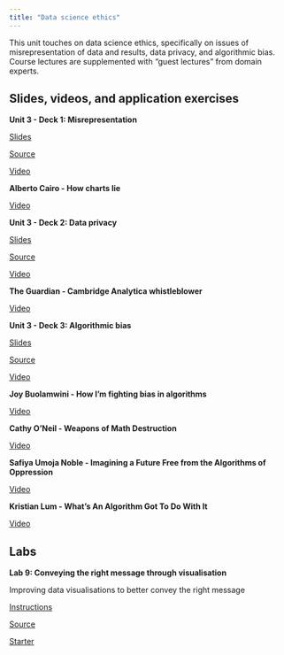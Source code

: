 ```yaml
---
title: "Data science ethics"
---
```


This unit touches on data science ethics, specifically on issues of misrepresentation of data and results, data privacy, and algorithmic bias.
Course lectures are supplemented with "guest lectures" from domain experts.

## Slides, videos, and application exercises

::: slide-deck
**Unit 3 - Deck 1: Misrepresentation**

::: slides
[Slides](https://datasciencebox.org/course-materials/_slides/u3-d01-misrepresentation/u3-d01-misrepresentation.html#1)
:::

::: source
[Source](https://github.com/rstudio-education/datascience-box/tree/master/course-materials/slides/u3-d01-misrepresentation)
:::

::: video
[Video](https://youtu.be/C_-rTKfswUI)
:::
:::

::: guest-lecture
**Alberto Cairo - How charts lie**

::: video
[Video](https://youtu.be/Low28hx4wyk)
:::
:::

::: slide-deck
**Unit 3 - Deck 2: Data privacy**

::: slides
[Slides](https://datasciencebox.org/course-materials/_slides/u3-d02-privacy/u3-d02-privacy.html#1)
:::

::: source
[Source](https://github.com/rstudio-education/datascience-box/tree/master/course-materials/slides/u3-d02-privacy)
:::

::: video
[Video](https://youtu.be/c4fvdoNbcSw)
:::
:::

::: guest-lecture
**The Guardian - Cambridge Analytica whistleblower**

::: video
[Video](https://youtu.be/FXdYSQ6nu-M)
:::
:::

::: slide-deck
**Unit 3 - Deck 3: Algorithmic bias**

::: slides
[Slides](https://datasciencebox.org/course-materials/_slides/u3-d03-algorithmic-bias/u3-d03-algorithmic-bias.html#1)
:::

::: source
[Source](https://github.com/rstudio-education/datascience-box/tree/master/course-materials/slides/u3-d03-algorithmic-bias)
:::

::: video
[Video](https://youtu.be/E2eD72pwtps)
:::
:::

::: guest-lecture
**Joy Buolamwini - How I'm fighting bias in algorithms**

::: video
[Video](https://youtu.be/UG_X_7g63rY)
:::
:::

::: guest-lecture
**Cathy O'Neil - Weapons of Math Destruction**

::: video
[Video](https://youtu.be/TQHs8SA1qpk)
:::
:::

::: guest-lecture
**Safiya Umoja Noble - Imagining a Future Free from the Algorithms of Oppression**

::: video
[Video](https://youtu.be/tNi_U1Bb1S0)
:::
:::

::: guest-lecture
**Kristian Lum - What's An Algorithm Got To Do With It**

::: video
[Video](https://youtu.be/5zxDwA99soA)
:::
:::

## Labs

::: lab
**Lab 9: Conveying the right message through visualisation**

Improving data visualisations to better convey the right message

::: instructions
[Instructions](https://rstudio-education.github.io/datascience-box/course-materials/lab-instructions/lab-09/lab-09-better-viz.html)
:::

::: source
[Source](https://github.com/rstudio-education/datascience-box/tree/master/course-materials/lab-instructions/lab-09)
:::

::: starter
[Starter](https://github.com/rstudio-education/datascience-box/tree/master/course-materials/starters/lab/lab-09-better-viz)
:::
:::
